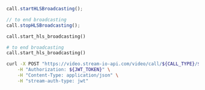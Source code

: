 
<Tabs groupId="examples">
<TabItem value="js" label="JavaScript">

```js
call.startHLSBroadcasting();

// to end broadcasting
call.stopHLSBroadcasting();
```

</TabItem>
<TabItem value="py" label="Python">

```py
call.start_hls_broadcasting()

# to end broadcasting
call.start_hls_broadcasting()
```

</TabItem>
<TabItem value="curl" label="cURL">

```bash
curl -X POST "https://video.stream-io-api.com/video/call/${CALL_TYPE}/${CALL_ID}/start_broadcasting?api_key=${API_KEY}" \
    -H "Authorization: ${JWT_TOKEN}" \
    -H "Content-Type: application/json" \
    -H "stream-auth-type: jwt"
```

</TabItem>
</Tabs>
